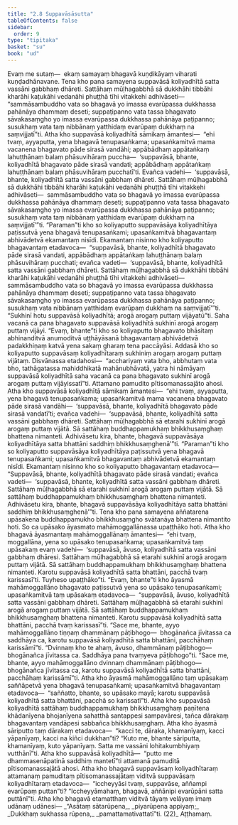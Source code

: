 ```yaml
---
title: "2.8 Suppavāsāsutta"
tableOfContents: false
sidebar:
  order: 9
type: "tipitaka"
basket: "su"
book: "ud"
---
```



<DynamicBreadcrumb />

<Division number="18" book="ud">

<Paragraph number="116" book="ud">
Evaṃ me sutaṃ—  ekaṃ samayaṃ bhagavā kuṇḍikāyaṃ viharati kuṇḍadhānavane. Tena kho pana samayena suppavāsā koliyadhītā satta vassāni gabbhaṃ dhāreti. Sattāhaṃ mūḷhagabbhā sā dukkhāhi tibbāhi kharāhi kaṭukāhi vedanāhi phuṭṭhā tīhi vitakkehi adhivāseti—  “sammāsambuddho vata so bhagavā yo imassa evarūpassa dukkhassa pahānāya dhammaṃ deseti; suppaṭipanno vata tassa bhagavato sāvakasaṃgho yo imassa evarūpassa dukkhassa pahānāya paṭipanno; susukhaṃ vata taṃ nibbānaṃ yatthidaṃ evarūpaṃ dukkhaṃ na saṃvijjatī”ti.
</Paragraph>

<Paragraph number="117" book="ud">
Atha kho suppavāsā koliyadhītā sāmikaṃ āmantesi—  “ehi tvaṃ, ayyaputta, yena bhagavā tenupasaṅkama; upasaṅkamitvā mama vacanena bhagavato pāde sirasā vandāhi; appābādhaṃ appātaṅkaṃ lahuṭṭhānaṃ balaṃ phāsuvihāraṃ puccha—  ‘suppavāsā, bhante, koliyadhītā bhagavato pāde sirasā vandati; appābādhaṃ appātaṅkaṃ lahuṭṭhānaṃ balaṃ phāsuvihāraṃ pucchatī’ti. Evañca vadehi—  ‘suppavāsā, bhante, koliyadhītā satta vassāni gabbhaṃ dhāreti. Sattāhaṃ mūḷhagabbhā sā dukkhāhi tibbāhi kharāhi kaṭukāhi vedanāhi phuṭṭhā tīhi vitakkehi adhivāseti—  sammāsambuddho vata so bhagavā yo imassa evarūpassa dukkhassa pahānāya dhammaṃ deseti; suppaṭipanno vata tassa bhagavato sāvakasaṃgho yo imassa evarūpassa dukkhassa pahānāya paṭipanno; susukhaṃ vata taṃ nibbānaṃ yatthidaṃ evarūpaṃ dukkhaṃ na saṃvijjatī’”ti.
</Paragraph>

<Paragraph number="118" book="ud">
“Paraman”ti kho so koliyaputto suppavāsāya koliyadhītāya paṭissutvā yena bhagavā tenupasaṅkami; upasaṅkamitvā bhagavantaṃ abhivādetvā ekamantaṃ nisīdi. Ekamantaṃ nisinno kho koliyaputto bhagavantaṃ etadavoca—  “suppavāsā, bhante, koliyadhītā bhagavato pāde sirasā vandati, appābādhaṃ appātaṅkaṃ lahuṭṭhānaṃ balaṃ phāsuvihāraṃ pucchati; evañca vadeti—  ‘suppavāsā, bhante, koliyadhītā satta vassāni gabbhaṃ dhāreti. Sattāhaṃ mūḷhagabbhā sā dukkhāhi tibbāhi kharāhi kaṭukāhi vedanāhi phuṭṭhā tīhi vitakkehi adhivāseti—  sammāsambuddho vata so bhagavā yo imassa evarūpassa dukkhassa pahānāya dhammaṃ deseti; suppaṭipanno vata tassa bhagavato sāvakasaṃgho yo imassa evarūpassa dukkhassa pahānāya paṭipanno; susukhaṃ vata nibbānaṃ yatthidaṃ evarūpaṃ dukkhaṃ na saṃvijjatī’”ti.
</Paragraph>

<Paragraph number="119" book="ud">
“Sukhinī hotu suppavāsā koliyadhītā; arogā arogaṃ puttaṃ vijāyatū”ti. Saha vacanā ca pana bhagavato suppavāsā koliyadhītā sukhinī arogā arogaṃ puttaṃ vijāyi.
</Paragraph>

<Paragraph number="120" book="ud">
“Evaṃ, bhante”ti kho so koliyaputto bhagavato bhāsitaṃ abhinanditvā anumoditvā uṭṭhāyāsanā bhagavantaṃ abhivādetvā padakkhiṇaṃ katvā yena sakaṃ gharaṃ tena paccāyāsi. Addasā kho so koliyaputto suppavāsaṃ koliyadhītaraṃ sukhiniṃ arogaṃ arogaṃ puttaṃ vijātaṃ. Disvānassa etadahosi—  “acchariyaṃ vata bho, abbhutaṃ vata bho, tathāgatassa mahiddhikatā mahānubhāvatā, yatra hi nāmāyaṃ suppavāsā koliyadhītā saha vacanā ca pana bhagavato sukhinī arogā arogaṃ puttaṃ vijāyissatī”ti. Attamano pamudito pītisomanassajāto ahosi.
</Paragraph>

<Paragraph number="121" book="ud">
Atha kho suppavāsā koliyadhītā sāmikaṃ āmantesi—  “ehi tvaṃ, ayyaputta, yena bhagavā tenupasaṅkama; upasaṅkamitvā mama vacanena bhagavato pāde sirasā vandāhi—  ‘suppavāsā, bhante, koliyadhītā bhagavato pāde sirasā vandatī’ti; evañca vadehi—  ‘suppavāsā, bhante, koliyadhītā satta vassāni gabbhaṃ dhāreti. Sattāhaṃ mūḷhagabbhā sā etarahi sukhinī arogā arogaṃ puttaṃ vijātā. Sā sattāhaṃ buddhappamukhaṃ bhikkhusaṃghaṃ bhattena nimanteti. Adhivāsetu kira, bhante, bhagavā suppavāsāya koliyadhītāya satta bhattāni saddhiṃ bhikkhusaṃghenā’”ti.
</Paragraph>

<Paragraph number="122" book="ud">
“Paraman”ti kho so koliyaputto suppavāsāya koliyadhītāya paṭissutvā yena bhagavā tenupasaṅkami; upasaṅkamitvā bhagavantaṃ abhivādetvā ekamantaṃ nisīdi. Ekamantaṃ nisinno kho so koliyaputto bhagavantaṃ etadavoca—
</Paragraph>

<Paragraph number="123" book="ud">
“Suppavāsā, bhante, koliyadhītā bhagavato pāde sirasā vandati; evañca vadeti—  ‘suppavāsā, bhante, koliyadhītā satta vassāni gabbhaṃ dhāreti. Sattāhaṃ mūḷhagabbhā sā etarahi sukhinī arogā arogaṃ puttaṃ vijātā. Sā sattāhaṃ buddhappamukhaṃ bhikkhusaṃghaṃ bhattena nimanteti. Adhivāsetu kira, bhante, bhagavā suppavāsāya koliyadhītāya satta bhattāni saddhiṃ bhikkhusaṃghenā’”ti.
</Paragraph>

<Paragraph number="124" book="ud">
Tena kho pana samayena aññatarena upāsakena buddhappamukho bhikkhusaṃgho svātanāya bhattena nimantito hoti. So ca upāsako āyasmato mahāmoggallānassa upaṭṭhāko hoti. Atha kho bhagavā āyasmantaṃ mahāmoggallānaṃ āmantesi—  “ehi tvaṃ, moggallāna, yena so upāsako tenupasaṅkama; upasaṅkamitvā taṃ upāsakaṃ evaṃ vadehi—  ‘suppavāsā, āvuso, koliyadhītā satta vassāni gabbhaṃ dhāresi. Sattāhaṃ mūḷhagabbhā sā etarahi sukhinī arogā arogaṃ puttaṃ vijātā. Sā sattāhaṃ buddhappamukhaṃ bhikkhusaṃghaṃ bhattena nimanteti. Karotu suppavāsā koliyadhītā satta bhattāni, pacchā tvaṃ karissasī’ti. Tuyheso upaṭṭhāko”ti.
</Paragraph>

<Paragraph number="125" book="ud">
“Evaṃ, bhante”ti kho āyasmā mahāmoggallāno bhagavato paṭissutvā yena so upāsako tenupasaṅkami; upasaṅkamitvā taṃ upāsakaṃ etadavoca—  “suppavāsā, āvuso, koliyadhītā satta vassāni gabbhaṃ dhāreti. Sattāhaṃ mūḷhagabbhā sā etarahi sukhinī arogā arogaṃ puttaṃ vijātā. Sā sattāhaṃ buddhappamukhaṃ bhikkhusaṃghaṃ bhattena nimanteti. Karotu suppavāsā koliyadhītā satta bhattāni, pacchā tvaṃ karissasī”ti.
</Paragraph>

<Paragraph number="126" book="ud">
“Sace me, bhante, ayyo mahāmoggallāno tiṇṇaṃ dhammānaṃ pāṭibhogo—  bhogānañca jīvitassa ca saddhāya ca, karotu suppavāsā koliyadhītā satta bhattāni, pacchāhaṃ karissāmī”ti. “Dvinnaṃ kho te ahaṃ, āvuso, dhammānaṃ pāṭibhogo—  bhogānañca jīvitassa ca. Saddhāya pana tvaṃyeva pāṭibhogo”ti.
</Paragraph>

<Paragraph number="127" book="ud">
“Sace me, bhante, ayyo mahāmoggallāno dvinnaṃ dhammānaṃ pāṭibhogo—  bhogānañca jīvitassa ca, karotu suppavāsā koliyadhītā satta bhattāni, pacchāhaṃ karissāmī”ti.
</Paragraph>

<Paragraph number="128" book="ud">
Atha kho āyasmā mahāmoggallāno taṃ upāsakaṃ saññāpetvā yena bhagavā tenupasaṅkami; upasaṅkamitvā bhagavantaṃ etadavoca—  “saññatto, bhante, so upāsako mayā; karotu suppavāsā koliyadhītā satta bhattāni, pacchā so karissatī”ti.
</Paragraph>

<Paragraph number="129" book="ud">
Atha kho suppavāsā koliyadhītā sattāhaṃ buddhappamukhaṃ bhikkhusaṃghaṃ paṇītena khādanīyena bhojanīyena sahatthā santappesi sampavāresi, tañca dārakaṃ bhagavantaṃ vandāpesi sabbañca bhikkhusaṃghaṃ.
</Paragraph>

<Paragraph number="130" book="ud">
Atha kho āyasmā sāriputto taṃ dārakaṃ etadavoca—  “kacci te, dāraka, khamanīyaṃ, kacci yāpanīyaṃ, kacci na kiñci dukkhan”ti? “Kuto me, bhante sāriputta, khamanīyaṃ, kuto yāpanīyaṃ. Satta me vassāni lohitakumbhiyaṃ vutthānī”ti.
</Paragraph>

<Paragraph number="131" book="ud">
Atha kho suppavāsā koliyadhītā—  “putto me dhammasenāpatinā saddhiṃ mantetī”ti attamanā pamuditā pītisomanassajātā ahosi. Atha kho bhagavā suppavāsaṃ koliyadhītaraṃ attamanaṃ pamuditaṃ pītisomanassajātaṃ viditvā suppavāsaṃ koliyadhītaraṃ etadavoca—  “iccheyyāsi tvaṃ, suppavāse, aññampi evarūpaṃ puttan”ti? “Iccheyyāmahaṃ, bhagavā, aññānipi evarūpāni satta puttānī”ti.
</Paragraph>

<Paragraph number="132" book="ud">
Atha kho bhagavā etamatthaṃ viditvā tāyaṃ velāyaṃ imaṃ udānaṃ udānesi—
</Paragraph>

<Paragraph number="133" type="verses" book="ud">
_“Asātaṃ sātarūpena,_  
_piyarūpena appiyaṃ;_  
_Dukkhaṃ sukhassa rūpena,_  
_pamattamativattatī”ti. (22)_  


</Paragraph>
</Division>

<Paragraph number="134" type="center" book="ud">
Aṭṭhamaṃ.
</Paragraph>